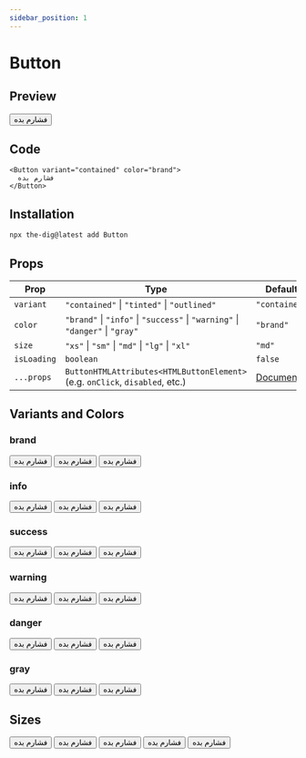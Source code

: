 ```yaml
---
sidebar_position: 1
---
```


# Button

## Preview


<Container>
  <Button>فشارم بده</Button>
</Container>

## Code

```tsx
<Button variant="contained" color="brand">
  فشارم بده
</Button>
```

## Installation

```bash
npx the-dig@latest add Button
```

## Props

| Prop        | Type                                                                          | Default                                                                        |
| ----------- | ----------------------------------------------------------------------------- | ------------------------------------------------------------------------------ |
| `variant`   | `"contained"` \| `"tinted"` \| `"outlined"`                                   | `"contained"`                                                                  |
| `color`     | `"brand"` \| `"info"` \| `"success"` \| `"warning"` \| `"danger"` \| `"gray"` | `"brand"`                                                                      |
| `size`      | `"xs"` \| `"sm"` \| `"md"` \| `"lg"` \| `"xl"`                                | `"md"`                                                                         |
| `isLoading` | `boolean`                                                                     | `false`                                                                        |
| `...props`  | `ButtonHTMLAttributes<HTMLButtonElement>` (e.g. `onClick`, `disabled`, etc.)  | [Document](https://developer.mozilla.org/en-US/docs/Web/API/HTMLButtonElement) |

## Variants and Colors

### brand

<Container>
  <Button variant="contained" color="brand">
    <span>فشارم بده</span>
  </Button>
  <Button variant="tinted" color="brand">
    <span>فشارم بده</span>
  </Button>
  <Button variant="outlined" color="brand">
    <span>فشارم بده</span>
  </Button>
</Container>

### info

<Container>
  <Button variant="contained" color="info">
    <span>فشارم بده</span>
  </Button>
  <Button variant="tinted" color="info">
    <span>فشارم بده</span>
  </Button>
  <Button variant="outlined" color="info">
    <span>فشارم بده</span>
  </Button>
</Container>

### success

<Container>
  <Button variant="contained" color="success">
    <span>فشارم بده</span>
  </Button>
  <Button variant="tinted" color="success">
    <span>فشارم بده</span>
  </Button>
  <Button variant="outlined" color="success">
    <span>فشارم بده</span>
  </Button>
</Container>

### warning

<Container>
  <Button variant="contained" color="warning">
    <span>فشارم بده</span>
  </Button>
  <Button variant="tinted" color="warning">
    <span>فشارم بده</span>
  </Button>
  <Button variant="outlined" color="warning">
    <span>فشارم بده</span>
  </Button>
</Container>

### danger

<Container>
  <Button variant="contained" color="danger">
    <span>فشارم بده</span>
  </Button>
  <Button variant="tinted" color="danger">
    <span>فشارم بده</span>
  </Button>
  <Button variant="outlined" color="danger">
    <span>فشارم بده</span>
  </Button>
</Container>

### gray

<Container>
  <Button variant="contained" color="gray">
    <span>فشارم بده</span>
  </Button>
  <Button variant="tinted" color="gray">
    <span>فشارم بده</span>
  </Button>
  <Button variant="outlined" color="gray">
    <span>فشارم بده</span>
  </Button>
</Container>

## Sizes

<Container>
  <Button variant="contained" color="brand" size="xs">
    <span>فشارم بده</span>
  </Button>
  <Button variant="contained" color="brand" size="sm">
    <span>فشارم بده</span>
  </Button>
  <Button variant="contained" color="brand" size="md">
    <span>فشارم بده</span>
  </Button>
  <Button variant="contained" color="brand" size="lg">
    <span>فشارم بده</span>
  </Button>
  <Button variant="contained" color="brand" size="xl">
    <span>فشارم بده</span>
  </Button>
</Container>
